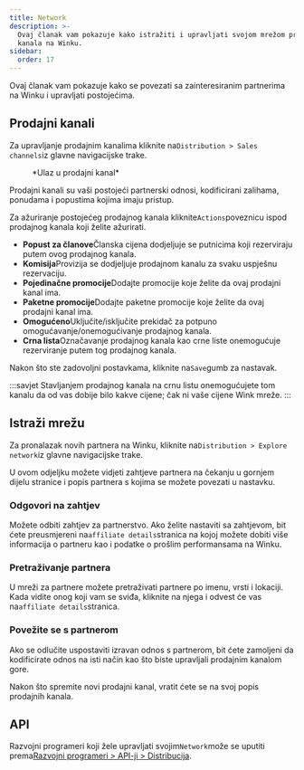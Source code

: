 ```yaml
---
title: Network
description: >-
  Ovaj članak vam pokazuje kako istražiti i upravljati svojom mrežom prodajnih
  kanala na Winku.
sidebar:
  order: 17
---
```


Ovaj članak vam pokazuje kako se povezati sa zainteresiranim partnerima na Winku i upravljati postojećima.

## Prodajni kanali

Za upravljanje prodajnim kanalima kliknite na`Distribution > Sales channels`iz glavne navigacijske trake.

<figure>
  <CloudinaryImage width="350" height="402" resize="scale" quality="best" alt="Prodajni kanal" src="academy/sales-channel" errorImage="noimage_opaque_nyrtl0.png" />

  <figcaption>*Ulaz u prodajni kanal*</figcaption>
</figure>


Prodajni kanali su vaši postojeći partnerski odnosi, kodificirani zalihama, ponudama i popustima kojima imaju pristup.

Za ažuriranje postojećeg prodajnog kanala kliknite`Actions`poveznicu ispod prodajnog kanala koji želite ažurirati.

* **Popust za članove**Članska cijena dodjeljuje se putnicima koji rezerviraju putem ovog prodajnog kanala.
* **Komisija**Provizija se dodjeljuje prodajnom kanalu za svaku uspješnu rezervaciju.
* **Pojedinačne promocije**Dodajte promocije koje želite da ovaj prodajni kanal ima.
* **Paketne promocije**Dodajte paketne promocije koje želite da ovaj prodajni kanal ima.
* **Omogućeno**Uključite/isključite prekidač za potpuno omogućavanje/onemogućivanje prodajnog kanala.
* **Crna lista**Označavanje prodajnog kanala kao crne liste onemogućuje rezerviranje putem tog prodajnog kanala.

Nakon što ste zadovoljni postavkama, kliknite na`Save`gumb za nastavak.

:::savjet
Stavljanjem prodajnog kanala na crnu listu onemogućujete tom kanalu da od vas dobije bilo kakve cijene; ​​čak ni vaše cijene Wink mreže.
:::

## Istraži mrežu

Za pronalazak novih partnera na Winku, kliknite na`Distribution > Explore network`iz glavne navigacijske trake.

U ovom odjeljku možete vidjeti zahtjeve partnera na čekanju u gornjem dijelu stranice i popis partnera s kojima se možete povezati u nastavku.

### Odgovori na zahtjev

Možete odbiti zahtjev za partnerstvo. Ako želite nastaviti sa zahtjevom, bit ćete preusmjereni na`affiliate details`stranica na kojoj možete dobiti više informacija o partneru kao i podatke o prošlim performansama na Winku.

### Pretraživanje partnera

U mreži za partnere možete pretraživati ​​partnere po imenu, vrsti i lokaciji. Kada vidite onog koji vam se sviđa, kliknite na njega i odvest će vas na`affiliate details`stranica.

### Povežite se s partnerom

Ako se odlučite uspostaviti izravan odnos s partnerom, bit ćete zamoljeni da kodificirate odnos na isti način kao što biste upravljali prodajnim kanalom gore.

Nakon što spremite novi prodajni kanal, vratit ćete se na svoj popis prodajnih kanala.

## API

Razvojni programeri koji žele upravljati svojim`Network`može se uputiti prema[Razvojni programeri > API-ji > Distribucija](/developers/apis/#distribution-api).

